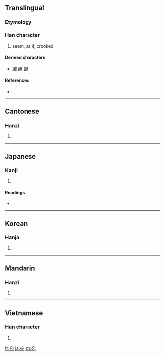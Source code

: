==Translingual==

===Etymology===
{{Han compound|宀|夗|ls=psc|c1=s|c2=p}}

===Han character===
{{Han char|rn=40|rad=宀|as=05|sn=8|four=3021<sub>2</sub>|canj=十弓戈山 (JNIU)}}

# seem, as if, crooked

====Derived characters====
{{rfc-header|Derived characters|lang=mul}}
* [[腕]] [[碗]] [[婉]]

====References====
* {{Han ref|kx=0284.010|dkj=07110|dj=0561.010|hdz=20922.050|uh=5B9B|ud=23451|bh=A97B|bd=43387}}

----

==Cantonese==

===Hanzi===
{{yue-hanzi|jyut=|y=yun2}}

# {{defn|Cantonese|sort=宀05}}

----

==Japanese==

===Kanji===
{{ja-kanji|grade=|rs=宀05}}

# {{defn|Japanese}}

====Readings====
* {{ja-readings|on=[[えん]] (en)|kun=[[あたかも]] (atakamo), [[あて]] (ate), [[ずつ]] (zutsu)}}

----

==Korean==

===Hanja===
{{ko-hanja|hangeul=[[완]], [[원]]|rv=wan, won|mr=wan, wŏn}}

# {{defn|Korean|sort=宀05}}

----

==Mandarin==

===Hanzi===
{{cmn-hanzi|pin=[[wǎn]] ([[wan3]])|wg=wan<sup>3</sup>}}

# {{defn|Mandarin|sort=宀05}}

----

==Vietnamese==

===Han character===
{{vi-hantu|[[uyển]], [[uốn]]|rs=宀05}}

# {{defn|Vietnamese|sort=宀05}}

[[fr:宛]]
[[ja:宛]]
[[zh:宛]]